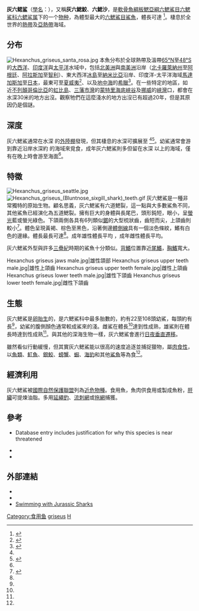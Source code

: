 {{speciesbox
| name = 灰六鳃鲨
| status = NT
| status_system = IUCN3.1
| status_ref = <ref name=iucn>{{Cite journal | author = Cook, S.F. | author2 = Compagno, L. J.V. | last-author-amp = yes | title = ''Hexanchus griseus'' | journal = [[The_IUCN_Red_List_of_Threatened_Species|The IUCN Red List of Threatened Species]] | volume = 2005 | page = e.T10030A3155348 | publisher = [[IUCN|IUCN]] | date = 2005 | url = http://www.iucnredlist.org/details/10030/0 | doi = 10.2305/IUCN.UK.2005.RLTS.T10030A3155348.en | access-date = 23 December 2017 | archive-date = 2018-10-05 | archive-url = https://web.archive.org/web/20181005044801/http://www.iucnredlist.org/details/10030/0 | dead-url = no }}</ref>
| image = Hexanchus griseus (Bluntnose sixgill shark).gif
| image_width = 250px
| image2 = Hexanchus griseus.jpg
| image2_width = 250px
| genus = Hexanchus
| species = griseus
| authority = ([[皮埃尔·约瑟夫·博纳埃尔|Bonnaterre]], 1788)
| binomial = ''Hexanchus griseus''
| range_map = Hexanchus griseus distmap.png
| range_map_caption = 分布區域（藍色）
| synonyms = 
*''Hexanchus corinum''<br /><small>Jordan & Gilbert, 1880</small>
*''Hexanchus corinus''<br /><small>Jordan & Gilbert, 1880</small>
*''Hexanchus griseus australis''<br /><small>de Buen, 1960</small>
*''Monopterinus griseus''<br /><small>Bonnaterre, 1788</small>
*''Notidanus griseus''<br /><small>Bonnaterre, 1788</small>
*''Notidanus monge''<br /><small>Risso, 1827</small>
*''Notidanus vulgaris''<br /><small>Perez Canto, 1886</small>
*''Squalus griseus''<br /><small>Bonnaterre, 1788</small>
*''Squalus vacca''<br /><small>Bloch & Schneider, 1801</small>
}}

'''灰六鳃鲨'''（[[學名|學名]]：''{{lang|la|Hexanchus griseus}}''），又稱'''灰六鰓鮫'''、'''六鰓沙'''，是[[軟骨魚綱|軟骨魚綱]][[板鰓亞綱|板鰓亞綱]][[六鰓鯊目|六鰓鯊目]][[六鰓鯊科|六鰓鯊科]][[六鳃鲨属|六鳃鲨属]]下的一个[[物种|物种]]，為體型最大的[[六鰓鯊目|六鰓鯊目]][[鯊魚|鯊魚]]，體長可達 {{convert|8|m|ft|abbr=on}}<ref name="Huge deep sea shark scavenges food">{{cite news | url = http://www.bbc.com/earth/story/20161219-huge-deep-sea-shark-scavenges-food | title = Huge deep sea shark scavenges food | newspaper = [[BBC_Earth_Website|BBC Earth Website]] | date = December 28, 2016 | accessdate = 2019-02-01 | archive-date = 2020-10-30 | archive-url = https://web.archive.org/web/20201030083157/http://www.bbc.com/earth/story/20161219-huge-deep-sea-shark-scavenges-food | dead-url = no }}</ref>。棲息於全世界的[[熱帶|熱帶]]及[[亞熱帶|亞熱帶]]海域。

== 分布 ==
[[File:Hexanchus_griseus_santa_rosa.jpg|thumb]]
本魚分布於全球熱帶及溫帶[[北緯65度線|65°N]]至[[南緯48度線|48°S]]的[[大西洋|大西洋]]、[[印度洋|印度洋]]與[[太平洋|太平洋]]水域中，包括[[北美洲|北美洲]]與[[南美洲|南美洲]]沿岸（[[北卡羅萊納州|北卡羅萊納州]]至[[阿根廷|阿根廷]]、[[阿拉斯加|阿拉斯加]]至[[智利|智利]]）、東大西洋[[冰島|冰島]]至[[納米比亞|納米比亞]]沿岸、印度洋-太平洋海域[[馬達加斯加|馬達加斯加]]至[[日本|日本]]，最東可至[[夏威夷|夏威夷]]<ref name=fishbase>{{FishBase species | genus = Hexanchus | species = griseus | year = 2017 | month = 01}}</ref>、以及[[地中海|地中海]]的[[希臘|希臘]]<ref>{{Cite web |url=http://www.protothema.gr/greece/article/720105/fotografies-epiasan-karharia-tessaron-metron-ston-astako-aitoloakarnanias/ |title=4 meters Hexanchus griseus in Greece |access-date=2019-02-01 |archive-date=2019-09-21 |archive-url=https://web.archive.org/web/20190921040303/https://www.protothema.gr/greece/article/720105/fotografies-epiasan-karharia-tessaron-metron-ston-astako-aitoloakarnanias/ |dead-url=no }}</ref>。在一些特定的地區，如近[[不列顛哥倫比亞|不列顛哥倫比亞]]的[[虹比島|虹比島]]、[[三藩市灣|三藩市灣]]的[[蒙特里海底峽谷|蒙特里海底峽谷]]及[[挪威|挪威]]的[[峽灣|峽灣]]口，都會在水深30米的地方出沒。觀察牠們在這麼淺水的地方出沒已有超過20年，但是其原因仍是個謎。

== 深度 ==
灰六鰓鯊通常在水深 {{convert|180|-|1100|m|ft|abbr=on}} 的[[大陸棚|外陸棚]]發現，但其棲息的水深可擴展至 {{convert|0|-|2500|m|ft|abbr=on}}<ref name=fishbase/><ref name=mcfarlane>{{cite journal|url=http://aquaticcommons.org/15255/1/17mcfarl.pdf|first=G. A.|last=McFarlane|first2=J. R.|last2=King|first3=M. W.|last3=Saunders|year=2002|title=Preliminary study on the use of neural arches in the age determination of bluntnose sixgill sharks (''Hexanchus griseus'')|journal=Fishery Bulletin|volume=100|pages=861–864|access-date=2019-02-01|archive-date=2018-11-02|archive-url=https://web.archive.org/web/20181102111452/http://aquaticcommons.org/15255/1/17mcfarl.pdf|dead-url=no}}</ref>。幼鯊通常會游到靠近沿岸水深約 {{convert|12|m|ft|abbr=on}} 的海域來覓食，成年灰六鰓鯊則多但留在水深 {{convert|100|m|ft|abbr=on}} 以上的海域，僅有在晚上時會游至海面<ref name=ncg/>。 

== 特徵 ==
[[File:Hexanchus_griseus_seattle.jpg|thumb]]
[[File:Hexanchus_griseus_(Bluntnose_sixgill_shark)_teeth.gif|thumb]]
灰六鰓鯊是一種非常獨特的原始生物。顧名思義，灰六鰓鯊有六道鰓裂，這一點與大多數鯊魚不同，其他鯊魚已經演化為五道鰓裂。擁有巨大的身體與長尾巴，頭形鈍短，眼小，呈[[螢光|螢光]]藍或螢光綠色。下頜兩側各具有6列類似[[鋸|鋸]]的大型梳狀齒，齒短而尖，上頜齒則較小<ref name=ncg>{{cite book | editor1 = Taylor, Leighton | author1 = Tricas, Timothy C. | author2 = Deacon, Kevin | author3 = Last, Peter | author4 = McCosker, John E. | author5 = Walker, Terence I. | year = 1997 | title = The Nature Company Guides: Sharks & Rays | url = https://archive.org/details/sharksrays00tric | publisher = Time-Life Books | location = Sydney | pages = [https://archive.org/details/sharksrays00tric/page/138 138] | isbn = 0-7835-4940-7}}</ref>。體色呈現黃褐、棕色至黑色，沿著側邊[[體側線|體側線]]具有一個淡色條紋，鰭有白色的邊緣。體長最長可達{{convert|8|m|ft|abbr=on}}<ref name="Huge deep sea shark scavenges food"/>。成年雄性體長平均 {{convert|3.1|and|3.3|m|ft|abbr=on}}，成年雌性體長平均{{convert|3.5|and|4.2|m|ft|abbr=on}}。

灰六鰓鯊外型與許多[[三疊紀|三疊紀]]時期的鯊魚十分類似。[[背鰭|背鰭]]位置靠近[[尾鰭|尾鰭]]，[[胸鰭|胸鰭]]寬大。

<gallery mode="packed">
Hexanchus griseus jaws male.jpg|雄性頜部
Hexanchus griseus upper teeth male.jpg|雄性上頜齒
Hexanchus griseus upper teeth female.jpg|雌性上頜齒
Hexanchus griseus lower teeth male.jpg|雄性下頜齒
Hexanchus griseus lower teeth female.jpg|雌性下頜齒
</gallery>

== 生態 ==
灰六鰓鯊是[[卵胎生|卵胎生]]的，是六鰓鯊科中最多胎數的，約有22至108頭幼鯊，每頭約有{{convert|60|-|75|cm|in|abbr=on}}長<ref name=fishbase/>，幼鯊的腹側顏色通常較成鯊來的淺。雌鯊在體長{{convert|4.5|m|ft|abbr=on}}<ref name=ncg/>達到性成熟，雄鯊則在體長{{convert|3.15|m|ft|abbr=on}}時達到性成熟<ref name=iucn/>。與其他的深海生物一樣，灰六鰓鯊會進行[[晝夜垂直遷移|日夜垂直遷移]]。

雖然看似行動緩慢，但其實灰六鰓鯊能以很高的速度追逐並捕捉獵物，屬[[肉食性|肉食性]]，以[[魚類|魚類]]、[[魟魚|魟魚]]、[[銀鮫|銀鮫]]、[[螃蟹|螃蟹]]、[[蝦|蝦]]、[[海豹|海豹]]和其他[[鯊魚|鯊魚]]等為食<ref name=fishbase/>。

== 經濟利用 ==
灰六鰓鯊被[[國際自然保護聯盟|國際自然保護聯盟]]列為[[近危物種|近危物種]]。食用魚，魚肉供食用或製成魚粉，[[肝臟|肝臟]]可提煉油脂。多用[[延繩釣|延繩釣]]、[[流刺網|流刺網]]或[[拖網|拖網]]捕獲。

== 參考 ==
{{reflist}}
* {{IUCN2006|assessors=Shark Specialist Group|year=2000|id=10030|title=Hexanchus griseus|downloaded=2006年5月11日}} Database entry includes justification for why this species is near threatened
* {{ITIS|ID=159819|taxon=Hexanchus griseus|year=2006年|date=1月23日|downloaded=2007年11月15日}}
* {{FishBase_species|genus=Hexanchus|species=griseus|year=2005年|month=9月}}

== 外部連結 ==
* {{Commonscat-inline|Hexanchus griseus|''Hexanchus griseus''}}
* {{Wikispecies-inline|Hexanchus griseus|''Hexanchus griseus''}}
* [http://www.elasmo-research.org/education/topics/d_jurassic_shark.htm Swimming with Jurassic Sharks] {{Wayback|url=http://www.elasmo-research.org/education/topics/d_jurassic_shark.htm |date=20201111182515 }}

{{Selachimorpha|H.}}
{{Taxonbar|from=Q312293}}
[[Category:食用鱼|Category:食用鱼]]
[[Category:六鳃鲨属|griseus]]
[[Category:1788年描述的魚類|H]]